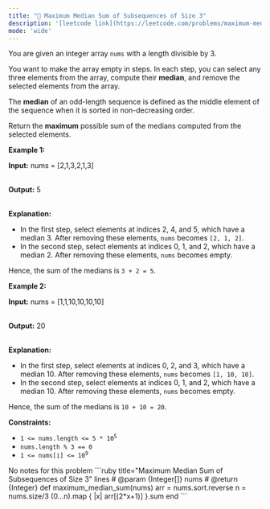 ```yaml
---
title: "🧀 Maximum Median Sum of Subsequences of Size 3"
description: '[leetcode link](https://leetcode.com/problems/maximum-median-sum-of-subsequences-of-size-3/description/)'
mode: 'wide'
---
```

<Tabs>
  <Tab title="Question" icon="circle-question" iconType="regular">
    <Card>
      <p>You are given an integer array <code>nums</code> with a length divisible by 3.</p>  <p>You want to make the array empty in steps. In each step, you can select any three elements from the array, compute their <strong>median</strong>, and remove the selected elements from the array.</p>  <p>The <strong>median</strong> of an odd-length sequence is defined as the middle element of the sequence when it is sorted in non-decreasing order.</p>  <p>Return the <strong>maximum</strong> possible sum of the medians computed from the selected elements.</p>   <p><strong class="example">Example 1:</strong></p>  <div class="example-block"> <p><strong>Input:</strong> <span class="example-io">nums = [2,1,3,2,1,3]</span></p>  <p><br/> <strong>Output:</strong> <span class="example-io">5</span></p>  <p><br/> <strong>Explanation:</strong></p>  <ul>  <li>In the first step, select elements at indices 2, 4, and 5, which have a median 3. After removing these elements, <code>nums</code> becomes <code>[2, 1, 2]</code>.</li>  <li>In the second step, select elements at indices 0, 1, and 2, which have a median 2. After removing these elements, <code>nums</code> becomes empty.</li> </ul>  <p>Hence, the sum of the medians is <code>3 + 2 = 5</code>.</p> </div>  <p><strong class="example">Example 2:</strong></p>  <div class="example-block"> <p><strong>Input:</strong> <span class="example-io">nums = [1,1,10,10,10,10]</span></p>  <p><br/> <strong>Output:</strong> <span class="example-io">20</span></p>  <p><br/> <strong>Explanation:</strong></p>  <ul>  <li>In the first step, select elements at indices 0, 2, and 3, which have a median 10. After removing these elements, <code>nums</code> becomes <code>[1, 10, 10]</code>.</li>  <li>In the second step, select elements at indices 0, 1, and 2, which have a median 10. After removing these elements, <code>nums</code> becomes empty.</li> </ul>  <p>Hence, the sum of the medians is <code>10 + 10 = 20</code>.</p> </div>   <p><strong>Constraints:</strong></p>  <ul>  <li><code>1 &lt;= nums.length &lt;= 5 * 10<sup>5</sup></code></li>  <li><code>nums.length % 3 == 0</code></li>  <li><code>1 &lt;= nums[i] &lt;= 10<sup>9</sup></code></li> </ul> 
    </Card>
  </Tab>
  <Tab title="Solution" icon="lightbulb" iconType="regular" >
    <Card>
      No notes for this problem
</Card>
  <Expandable title="code">
    <CodeGroup dropdown>
```ruby title="Maximum Median Sum of Subsequences of Size 3" lines
# @param {Integer[]} nums
# @return {Integer}
def maximum_median_sum(nums)
  arr = nums.sort.reverse
  n = nums.size/3
  (0...n).map { |x| arr[(2*x+1)] }.sum
end
```
    </CodeGroup>
  </Expandable>
  </Tab>
</Tabs>